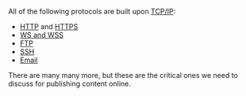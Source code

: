 All of the following protocols are built upon [TCP/IP](/tcpip):

- [HTTP](/http) and [HTTPS](/https)
- [WS and WSS](/web-sockets)
- [FTP](/ftp-sftp)
- [SSH](/ssh)
- [Email](/email)

There are many many more, but these are the critical ones we need to discuss for publishing content online.

<!--- © Aven LLC and Aven Contributors. Licensed under Creative Commons CC BY-NC-SA 4.0 https://creativecommons.org/licenses/by-nc-sa/4.0/ -->
